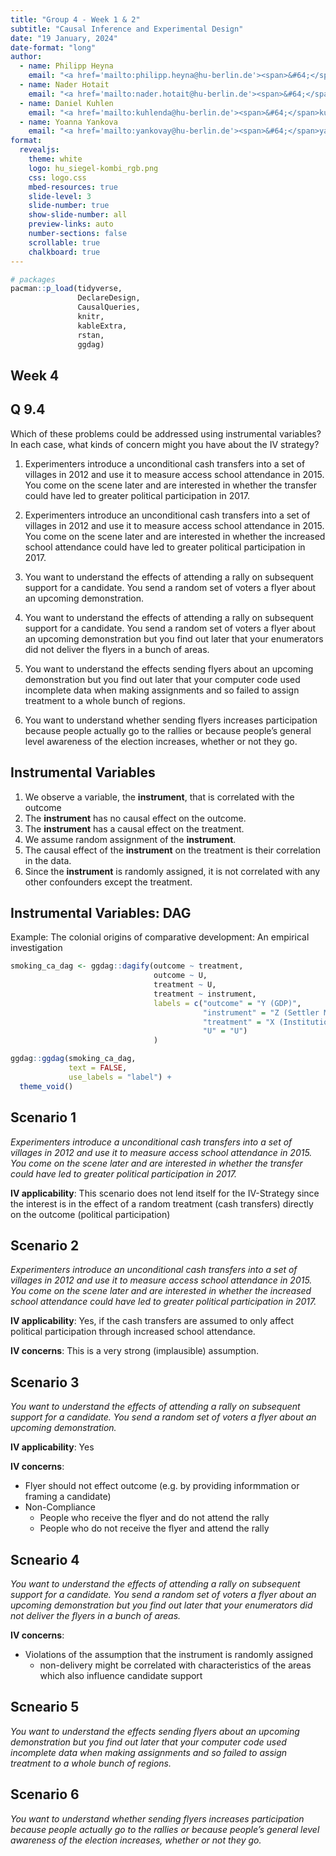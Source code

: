 ```yaml
---
title: "Group 4 - Week 1 & 2"
subtitle: "Causal Inference and Experimental Design"
date: "19 January, 2024"
date-format: "long"
author:
  - name: Philipp Heyna
    email: "<a href='mailto:philipp.heyna@hu-berlin.de'><span>&#64;</span>philipp.heyna</a>"
  - name: Nader Hotait
    email: "<a href='mailto:nader.hotait@hu-berlin.de'><span>&#64;</span>nader.hotait</a>"
  - name: Daniel Kuhlen
    email: "<a href='mailto:kuhlenda@hu-berlin.de'><span>&#64;</span>kuhlenda</a>"
  - name: Yoanna Yankova
    email: "<a href='mailto:yankovay@hu-berlin.de'><span>&#64;</span>yankovay</a>"
format:
  revealjs: 
    theme: white
    logo: hu_siegel-kombi_rgb.png
    css: logo.css
    mbed-resources: true
    slide-level: 3
    slide-number: true
    show-slide-number: all
    preview-links: auto
    number-sections: false
    scrollable: true
    chalkboard: true
---
```


```r
# packages
pacman::p_load(tidyverse,
               DeclareDesign,
               CausalQueries,
               knitr,
               kableExtra,
               rstan,
               ggdag)
```

## Week 4

## Q 9.4  {.smaller}

Which of these problems could be addressed using instrumental variables? In each case, what kinds of concern might you have about the IV strategy?

(@) Experimenters introduce a unconditional cash transfers into a set of villages in 2012 and use it to measure access school attendance in 2015. You come on the scene later and are interested in whether the transfer could have led to greater political participation in 2017.

(@) Experimenters introduce an unconditional cash transfers into a set of villages in 2012 and use it to measure access school attendance in 2015. You come on the scene later and are interested in whether the increased school attendance could have led to greater political participation in 2017.

(@) You want to understand the effects of attending a rally on subsequent support for a candidate. You send a random set of voters a flyer about an upcoming demonstration.

(@) You want to understand the effects of attending a rally on subsequent support for a candidate. You send a random set of voters a flyer about an upcoming demonstration but you find out later that your enumerators did not deliver the flyers in a bunch of areas.

(@) You want to understand the effects sending flyers about an upcoming demonstration but you find out later that your computer code used incomplete data when making assignments and so failed to assign treatment to a whole bunch of regions.

(@) You want to understand whether sending flyers increases participation because people actually go to the rallies or because people’s general level awareness of the election increases, whether or not they go.

## Instrumental Variables

1. We observe a variable, the **instrument**, that is correlated with the outcome
2. The **instrument** has no causal effect on the outcome.
3. The **instrument** has a causal effect on the treatment.
4. We assume random assignment of the **instrument**.
5. The causal effect of the **instrument** on the treatment is their correlation in the data.
6. Since the **instrument** is randomly assigned, it is not correlated with any other confounders except the treatment.

## Instrumental Variables: DAG
Example: The colonial origins of comparative development: An empirical investigation

```r

smoking_ca_dag <- ggdag::dagify(outcome ~ treatment,
                                outcome ~ U,
                                treatment ~ U,
                                treatment ~ instrument,
                                labels = c("outcome" = "Y (GDP)", 
                                           "instrument" = "Z (Settler Mortality)",
                                           "treatment" = "X (Institutions)",
                                           "U" = "U")
                                )

ggdag::ggdag(smoking_ca_dag, 
             text = FALSE, 
             use_labels = "label") +
  theme_void()
```

## Scenario 1
*Experimenters introduce a unconditional cash transfers into a set of villages in 2012 and use it to measure access school attendance in 2015. You come on the scene later and are interested in whether the transfer could have led to greater political participation in 2017.*

**IV applicability**: This scenario does not lend itself for the IV-Strategy since the interest is in the effect of a random treatment (cash transfers) directly on the outcome (political participation)

## Scenario 2
*Experimenters introduce an unconditional cash transfers into a set of villages in 2012 and use it to measure access school attendance in 2015. You come on the scene later and are interested in whether the increased school attendance could have led to greater political participation in 2017.*

**IV applicability**: Yes, if the cash transfers are assumed to only affect political participation through increased school attendance.

**IV concerns**: This is a very strong (implausible) assumption.

## Scenario 3
*You want to understand the effects of attending a rally on subsequent support for a candidate. You send a random set of voters a flyer about an upcoming demonstration.*

**IV applicability**: Yes

**IV concerns**:

* Flyer should not effect outcome (e.g. by providing informmation or framing a candidate)
* Non-Compliance
  + People who receive the flyer and do not attend the rally
  + People who do not receive the flyer and attend the rally 

## Scneario 4
*You want to understand the effects of attending a rally on subsequent support for a candidate. You send a random set of voters a flyer about an upcoming demonstration but you find out later that your enumerators did not deliver the flyers in a bunch of areas.*

**IV concerns**:

* Violations of the assumption that the instrument is randomly assigned
  + non-delivery might be correlated with characteristics of the areas which also influence candidate support

## Scneario 5
*You want to understand the effects sending flyers about an upcoming demonstration but you find out later that your computer code used incomplete data when making assignments and so failed to assign treatment to a whole bunch of regions.*

## Scenario 6 
*You want to understand whether sending flyers increases participation because people actually go to the rallies or because people’s general level awareness of the election increases, whether or not they go.*
